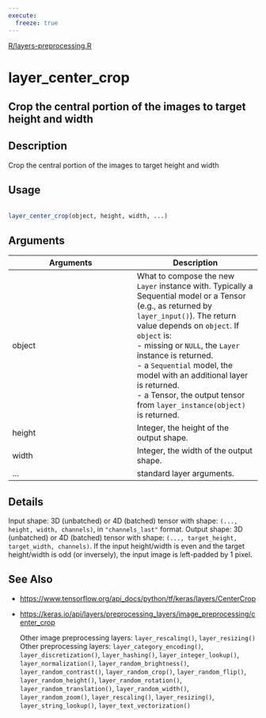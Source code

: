 ```yaml
---
execute:
  freeze: true
---
```


[R/layers-preprocessing.R](https://github.com/rstudio/keras//blob/main/R/layers-preprocessing.R#L123) 

# layer_center_crop

## Crop the central portion of the images to target height and width

## Description
 Crop the central portion of the images to target height and width 


## Usage
```r
 
layer_center_crop(object, height, width, ...) 
```

## Arguments
|Arguments|Description|
|---|---|
| object | What to compose the new `Layer` instance with. Typically a Sequential model or a Tensor (e.g., as returned by `layer_input()`). The return value depends on `object`. If `object` is:  <br>- missing or `NULL`, the `Layer` instance is returned. <br>- a `Sequential` model, the model with an additional layer is returned. <br>- a Tensor, the output tensor from `layer_instance(object)` is returned.  |
| height | Integer, the height of the output shape. |
| width | Integer, the width of the output shape. |
| ... | standard layer arguments. |

## Details
 Input shape: 3D (unbatched) or 4D (batched) tensor with shape: `(..., height, width, channels)`, in `"channels_last"` format.  Output shape: 3D (unbatched) or 4D (batched) tensor with shape: `(..., target_height, target_width, channels)`.  If the input height/width is even and the target height/width is odd (or inversely), the input image is left-padded by 1 pixel. 





## See Also

  

- [https://www.tensorflow.org/api_docs/python/tf/keras/layers/CenterCrop](https://www.tensorflow.org/api_docs/python/tf/keras/layers/CenterCrop) 

- [https://keras.io/api/layers/preprocessing_layers/image_preprocessing/center_crop](https://keras.io/api/layers/preprocessing_layers/image_preprocessing/center_crop) 

  Other image preprocessing layers:  `layer_rescaling()`, `layer_resizing()`  Other preprocessing layers:  `layer_category_encoding()`, `layer_discretization()`, `layer_hashing()`, `layer_integer_lookup()`, `layer_normalization()`, `layer_random_brightness()`, `layer_random_contrast()`, `layer_random_crop()`, `layer_random_flip()`, `layer_random_height()`, `layer_random_rotation()`, `layer_random_translation()`, `layer_random_width()`, `layer_random_zoom()`, `layer_rescaling()`, `layer_resizing()`, `layer_string_lookup()`, `layer_text_vectorization()` 

